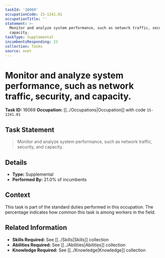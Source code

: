 ```yaml
---
taskId: '16069'
occupationCode: 15-1241.01
occupationTitle: ''
statement: >-
  Monitor and analyze system performance, such as network traffic, security, and
  capacity.
taskType: Supplemental
incumbentsResponding: 21
collection: Tasks
source: onet
---
```

# Monitor and analyze system performance, such as network traffic, security, and capacity.

**Task ID:** 16069
**Occupation:** [[../Occupations|Occupation]] with code `15-1241.01`

## Task Statement

> Monitor and analyze system performance, such as network traffic, security, and capacity.

## Details

- **Type:** Supplemental
- **Performed By:** 21.0% of incumbents

## Context

This task is part of the standard duties performed in this occupation. The percentage indicates how common this task is among workers in the field.

## Related Information

- **Skills Required:** See [[../Skills|Skills]] collection
- **Abilities Required:** See [[../Abilities|Abilities]] collection
- **Knowledge Required:** See [[../Knowledge|Knowledge]] collection
